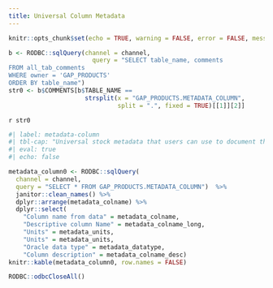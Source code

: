```yaml
---
title: Universal Column Metadata
---
```

  
```r
knitr::opts_chunk$set(echo = TRUE, warning = FALSE, error = FALSE, message = FALSE, eval = TRUE, comment = FALSE)
```

```r
b <- RODBC::sqlQuery(channel = channel, 
                       query = "SELECT table_name, comments 
FROM all_tab_comments 
WHERE owner = 'GAP_PRODUCTS' 
ORDER BY table_name")
str0 <- b$COMMENTS[b$TABLE_NAME == 
                     strsplit(x = "GAP_PRODUCTS.METADATA_COLUMN", 
                              split = ".", fixed = TRUE)[[1]][2]]
```

`r str0`

```r
#| label: metadata-column
#| tbl-cap: "Universal stock metadata that users can use to document their table columns. "
#| eval: true
#| echo: false

metadata_column0 <- RODBC::sqlQuery(
  channel = channel, 
  query = "SELECT * FROM GAP_PRODUCTS.METADATA_COLUMN")  %>%
  janitor::clean_names() %>% 
  dplyr::arrange(metadata_colname) %>%
  dplyr::select(
    "Column name from data" = metadata_colname,
    "Descriptive column Name" = metadata_colname_long,
    "Units" = metadata_units,
    "Units" = metadata_units,
    "Oracle data type" = metadata_datatype,
    "Column description" = metadata_colname_desc)
knitr::kable(metadata_column0, row.names = FALSE)
```

```r
RODBC::odbcCloseAll()
```
